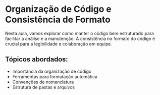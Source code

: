 # Organização de Código e Consistência de Formato

Nesta aula, vamos explorar como manter o código bem estruturado para facilitar a análise e a manutenção. A consistência no formato do código é crucial para a legibilidade e colaboração em equipe.

## Tópicos abordados:

- Importância da organização de código
- Ferramentas para formatação automática
- Convenções de nomenclatura
- Estrutura de pastas e arquivos
